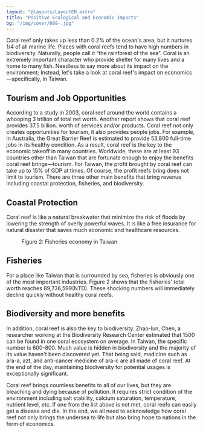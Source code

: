 ```yaml
---
layout: "@layouts/LayoutEN.astro"
title: "Positive Ecological and Economic Impacts"
bg: "/img/cover/008-.jpg"
---
```



<Figure mode="float-right" src="/img/03/01.png" imageFit="inside"></Figure>

Coral reef only takes up less than 0.2% of the ocean's area, but it nurtures 1/4 of all marine life. Places with coral reefs tend to have high numbers in biodiversity. Naturally, people call it “the rainforest of the sea”. Coral is an extremely important character who provide shelter for many lives and a home to many fish. Needless to say more about its impact on the environment; Instead, let's take a look at coral reef's impact on economics—specifically, in Taiwan. 

## Tourism and Job Opportunities

According to a study in 2003, coral reef around the world contains a whooping 3 trillion of total net worth. Another report shows that coral reef provides 37.5 billion. worth of services and/or products. Coral reef not only creates opportunities for tourism, it also provides people jobs. For example, in Australia, the Great Barrier Reef  is estimated to provide 53,800 full-time jobs in its healthy condition. As a result, coral reef is the key to the economic takeoff in many countries. Worldwide, these are at least 93 countries other than Taiwan that are fortunate enough to enjoy the benefits coral reef brings—tourism. For Taiwan, the profit brought by coral reef can take up to 15% of GDP at times. Of course, the profit reefs bring does not limit to tourism. There are three other main benefits that bring revenue including coastal protection, fisheries, and biodiversity.

## Coastal Protection

Coral reef is like a natural breakwater that minimize the risk of floods by lowering the strength of overly powerful waves. It is like a free insurance for natural disaster that saves much economic and healthcare resources.

<Figure mode="float-right" src="/img/03/02.png" imageFit="inside">Figure 2: Fisheries economy in Taiwan </Figure>

## Fisheries

For a place like Taiwan that is surrounded by sea, fisheries is obviously one of the most important industries. Figure 2 shows that the fisheries' total worth reaches 89,736,599(NTD). These shocking numbers will immediately decline quickly without healthy coral reefs.

## Biodiversity and more benefits

In addition, coral reef is also the key to biodiversity. Zhao-lun, Chen,  a researcher working at the Biodiversity Research Center estimated that 1500 can be found in one coral ecosystem on average. In Taiwan, the specific number is 600-800. Much value is hidden in biodiversity and the majority of its value haven't been discovered yet. That being said, madicine such as ara-a, azt, and anti-cancer medicine of ara-c are all made of coral reef. At the end of the day, maintaining biodiversity for potential usages is exceptionally significant. 

Coral reef brings countless benefits to all of our lives, but they are bleaching and dying because of pollution. It requires strict condition of the environment including salt stability, calcium saturation, temperature, nutrient level, etc. If one from the list above is not met, coral reefs can easily get a disease and die. In the end, we all need to acknowledge how coral reef not only brings the undersea to life but also bring hope to nations in the form of economics.
